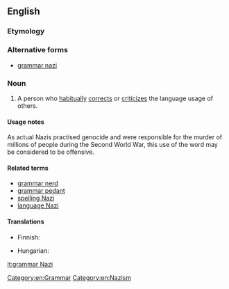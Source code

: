 ==English==

===Etymology===
{{rfe}}<!--This is not derived by analogy to the ''Seinfeld'' "Soup Nazi", since citations of "grammar Nazi" predate that Seinfeld skit.-->

===Alternative forms===
* [[grammar nazi]]

===Noun===
{{en-noun|head=[[grammar]] [[Nazi]]}}

# {{context|slang|idiomatic|lang=en}} A person who [[habitually]] [[correct]]s or [[criticize]]s the language usage of others.

====Usage notes====
As actual Nazis practised genocide and were responsible for the murder of millions of people during the Second World War, this use of the word may be considered to be offensive.

====Related terms====
* [[grammar nerd]]
* [[grammar pedant]]
* [[spelling Nazi]]
* [[language Nazi]]

====Translations====
{{trans-top|Person who obsesses over orthography}}
* Finnish: {{t+|fi|pilkunnussija}}
{{trans-mid}}
* Hungarian: {{t|hu|nyelvtannáci}}
{{trans-bottom}}

[[Category:en:Grammar]]
[[Category:en:Nazism]]

[[it:grammar Nazi]]